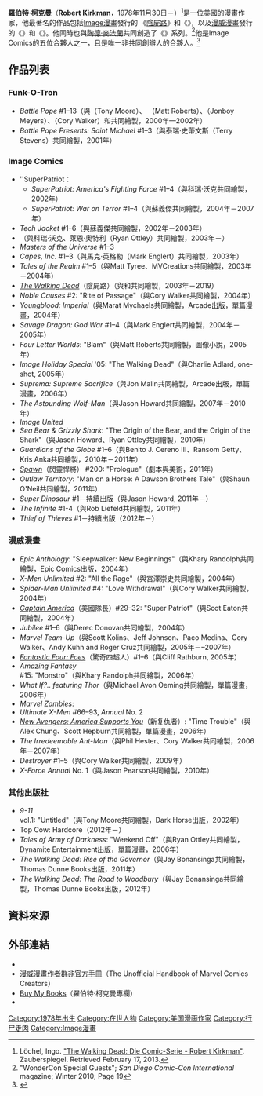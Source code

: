 {{noteTA
|G1=PP
|G2=TV
|G3=CACities
|G4=地名
}}
{{Infobox comics creator
| image         = Robert_Kirkman_by_Gage_Skidmore_3.jpg
| imagesize     =
| caption       = 柯克曼出席2016年[[圣迭戈国际漫画展|圣迭戈国际漫画展]]
| birth_name    =
| birth_date    = {{birth date and age|1978|11|30}}
| birth_place   = {{USA}}[[肯塔基州|肯塔基州]][[萊辛頓_(肯塔基州)|萊辛頓]]
| death_place   =
| nationality   = {{USA}}
| religion      = 
| area          = 作家、編輯、文字書寫員、執行製作
| notable works = 《[[行屍_(漫畫)|陰屍路]]》<br />''{{link-en|Invincible (漫畫)|Invincible (comics)|Invincible}}''<br />''{{link-en|Marvel Zombies|Marvel Zombies}}''<br />''{{link-en|Ultimate X-Men|Ultimate X-Men}}''
| awards        =
}}
'''羅伯特·柯克曼'''（'''Robert Kirkman'''，1978年11月30日－）<ref name=Zauberspiegel>Löchel, Ingo. [http://www.zauberspiegel-online.de/index.php/phantastik-horror-mainmenu-10/gedrucktes-mainmenu-147/9278-the-walking-dead-die-comic-serie-robert-kirkman "The Walking Dead: Die Comic-Serie - Robert Kirkman"]. Zauberspiegel. Retrieved February 17, 2013.</ref>是一位美國的漫畫作家，他最著名的作品包括[[Image漫畫|Image漫畫]]發行的 《[[行屍_(漫畫)|陰屍路]]》和《{{link-en|Invincible (漫畫)|Invincible (comics)|Invincible}}》，以及[[漫威漫畫|漫威漫畫]]發行的《{{link-en|Marvel Zombies|Marvel Zombies}}》和《{{link-en|Ultimate X-Men|Ultimate X-Men}}》。他同時也與[[陶德·麥法蘭|陶德·麥法蘭]]共同創造了《{{link-en|Haunt (漫畫)|Haunt (comics)|Haunt}}》系列。<ref name="WonderCon">"WonderCon Special Guests"; ''San Diego Comic-Con International'' magazine; Winter 2010; Page 19</ref>他是Image Comics的五位合夥人之一，且是唯一非共同創辦人的合夥人。<ref name=imagefaq>{{cite web|url=http://www.imagecomics.com/faq.php#q02|title=Frequently Asked Questions|publisher=ImageComics.com|accessdate=October 25, 2010|archiveurl=https://web.archive.org/web/20110716183449/http://www.imagecomics.com/faq.php#q02|archivedate=2011年7月16日|deadurl=yes}}</ref>

== 作品列表 ==
===Funk-O-Tron===
*''Battle Pope'' #1–13（與{{link-en|東尼·摩爾|Tony Moore}}（Tony Moore）、 {{link-en|麥特·羅柏茲|Matt Roberts (artist)}}（Matt Roberts）、{{link-en|強柏·梅爾斯|Jonboy Meyers}}（Jonboy Meyers）、{{link-en|科瑞·沃克|Cory Walker}}（Cory Walker）和{{link-en|蘇義傑|E. J. Su}}共同繪製，2000年—2002年）
*''Battle Pope Presents: Saint Michael'' #1–3（與泰瑞·史蒂文斯（Terry Stevens）共同繪製，2001年）

===Image Comics===
*''SuperPatriot：
**''SuperPatriot: America's Fighting Force'' #1–4（與科瑞·沃克共同繪製，2002年）
**''SuperPatriot: War on Terror'' #1–4（與蘇義傑共同繪製，2004年－2007年）
*''Tech Jacket'' #1–6（與蘇義傑共同繪製，2002年－2003年）
*''{{link-en|Invincible (漫畫)|Invincible (comics)|Invincible}}''（與科瑞·沃克、萊恩·奧特利（Ryan Ottley）共同繪製，2003年－）
*''Masters of the Universe'' #1–3
*''Capes, Inc.'' #1–3（與馬克·英格勒（Mark Englert）共同繪製，2003年）
*''Tales of the Realm'' #1–5（與Matt Tyree、MVCreations共同繪製，2003年－2004年）
*''[[行屍_(漫畫)|The Walking Dead]]''（陰屍路）（與{{link-en|東尼·摩爾|Tony Moore}}和{{link-en|查理·艾德勒|Charlie Adlard}}共同繪製，2003年－2019）
*''Noble Causes'' #2: "Rite of Passage"（與Cory Walker共同繪製，2004年）
*''Youngblood: Imperial''（與Marat Mychaels共同繪製，Arcade出版，單篇漫畫，2004年）
*''Savage Dragon: God War'' #1–4（與Mark Englert共同繪製，2004年－2005年）
*''Four Letter Worlds'': "Blam"（與Matt Roberts共同繪製，圖像小說，2005年）
*''Image Holiday Special'' '05: "The Walking Dead"（與Charlie Adlard, one-shot, 2005年）
*''Suprema: Supreme Sacrifice''（與Jon Malin共同繪製，Arcade出版，單篇漫畫，2006年）
*''The Astounding Wolf-Man''（與Jason Howard共同繪製，2007年－2010年）
*''Image United''
*''Sea Bear & Grizzly Shark'': "The Origin of the Bear, and the Origin of the Shark"（與Jason Howard、Ryan Ottley共同繪製，2010年）
*''Guardians of the Globe'' #1–6（與Benito J. Cereno III、Ransom Getty、Kris Anka共同繪製，2010年－2011年）
*''[[閃靈悍將|Spawn]]''（閃靈悍將） #200: "Prologue"（劇本與美術，2011年）
*''Outlaw Territory'': "Man on a Horse: A Dawson Brothers Tale"（與Shaun O'Neil共同繪製，2011年）
*''Super Dinosaur'' #1－持續出版（與Jason Howard, 2011年－）
*''The Infinite'' #1-4（與Rob Liefeld共同繪製，2011年）
*''Thief of Thieves'' #1－持續出版（2012年－）

===漫威漫畫===
*''Epic Anthology'': "Sleepwalker: New Beginnings"（與Khary Randolph共同繪製，Epic Comics出版，2004年）
*''X-Men Unlimited'' #2: "All the Rage"（與宮澤崇史共同繪製，2004年）
*''Spider-Man Unlimited'' #4: "Love Withdrawal"（與Cory Walker共同繪製，2004年）
*''[[美國隊長|Captain America]]''（美國隊長）#29–32: "Super Patriot"（與Scot Eaton共同繪製，2004年）
*''Jubilee'' #1–6（與Derec Donovan共同繪製，2004年）
*''Marvel Team-Up''（與Scott Kolins、Jeff Johnson、Paco Medina、Cory Walker、Andy Kuhn and Roger Cruz共同繪製，2005年－–2007年）
*''[[驚奇四超人|Fantastic Four: Foes]]''（驚奇四超人）#1–6（與Cliff Rathburn, 2005年）
*''Amazing Fantasy'' #15: "Monstro"（與Khary Randolph共同繪製，2006年）
*''What If?.. featuring Thor''（與Michael Avon Oeming共同繪製，單篇漫畫，2006年）
*''Marvel Zombies'':
*''Ultimate X-Men'' #66–93, ''Annual'' No. 2
*''[[新复仇者|New Avengers: America Supports You]]''（新复仇者）: "Time Trouble"（與Alex Chung、Scott Hepburn共同繪製，單篇漫畫，2006年）
*''The Irredeemable Ant-Man''（與Phil Hester、Cory Walker共同繪製，2006年－2007年）
*''Destroyer'' #1–5（與Cory Walker共同繪製，2009年）
*''X-Force Annual'' No. 1（與Jason Pearson共同繪製，2010年）

===其他出版社===
*''9-11'' vol.1: "Untitled"（與Tony Moore共同繪製，Dark Horse出版，2002年）
*Top Cow: Hardcore（2012年－）
*''Tales of Army of Darkness'': "Weekend Off"（與Ryan Ottley共同繪製，Dynamite Entertainment出版，單篇漫畫，2006年）
*''The Walking Dead: Rise of the Governor''（與Jay Bonansinga共同繪製，Thomas Dunne Books出版，2011年）
*''The Walking Dead: The Road to Woodbury''（與Jay Bonansinga共同繪製，Thomas Dunne Books出版，2012年）

==資料來源==
{{reflist}}

==外部連結==
{{commons category|Robert Kirkman}}
*{{official website|http://www.kirkmania.com}}{{en}}
*[http://www.maelmill-insi.de/UHBMCC/ 漫威漫畫作者群非官方手冊]（The Unofficial Handbook of Marvel Comics Creators）{{en}}
*[http://www.comicbookresources.com/columns/index.cgi?column=19 Buy My Books]（羅伯特·柯克曼專欄）{{en}}
* {{comicbookdb|type=creator|id=227|title=Robert Kirkman}}{{en}}

{{s-start}}
{{succession box | title=《[[美國隊長|美國隊長]]》作者| before={{link-en|羅伯特·莫瑞斯|Robert Morales}}| after={{link-en|艾德·布貝克|Ed Brubaker}}| years=2004}}
{{s-end}}

{{行屍}}
{{Authority control}}

{{DEFAULTSORT:Kirkman, Robert}}
[[Category:1978年出生|Category:1978年出生]]
[[Category:在世人物|Category:在世人物]]
[[Category:美国漫画作家|Category:美国漫画作家]]
[[Category:行尸走肉|Category:行尸走肉]]
[[Category:Image漫畫|Category:Image漫畫]]